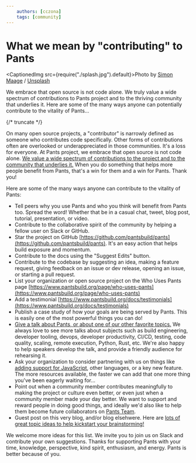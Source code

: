 ```yaml
---
    authors: [cczona]
    tags: [community]
---
```


# What we mean by "contributing" to Pants

<CaptionedImg src={require("./splash.jpg").default}>Photo by [Simon Maage](https://unsplash.com/@simonmaage?utm_source=ghost&utm_medium=referral&utm_campaign=api-credit) / [Unsplash](https://unsplash.com/?utm_source=ghost&utm_medium=referral&utm_campaign=api-credit)</CaptionedImg>

We embrace that open source is not code alone. We truly value a wide spectrum of contributions to Pants project and to the thriving community that underlies it. Here are some of the many ways anyone can potentially contribute to the vitality of Pants...

{/* truncate */}

On many open source projects, a "contributor" is narrowly defined as someone who contributes code specifically. Other forms of contributions often are overlooked or underappreciated in those communities. It's a loss for everyone. At Pants project, we embrace that open source is not code alone. [We value a wide spectrum of contributions to the project and to the community that underlies it.](https://www.pantsbuild.org/docs/the-pants-community#how-is-the-community-structured) When you do something that helps more people benefit from Pants, that's a win for them and a win for Pants. Thank you!

Here are some of the many ways anyone can contribute to the vitality of Pants:

- Tell peers why you use Pants and who you think will benefit from Pants too. Spread the word! Whether that be in a casual chat, tweet, blog post, tutorial, presentation, or video.
- Contribute to the collaborative spirit of the community by helping a fellow user on Slack or GitHub.
- Star the project on GitHub [https://github.com/pantsbuild/pants](https://github.com/pantsbuild/pants). It's an easy action that helps build exposure and momentum.
- Contribute to the docs using the "Suggest Edits" button.
- Contribute to the codebase by suggesting an idea, making a feature request, giving feedback on an issue or dev release, opening an issue, or starting a pull request.
- List your organization or open source project on the Who Uses Pants page [https://www.pantsbuild.org/page/who-uses-pants](https://www.pantsbuild.org/page/who-uses-pants)
- Add a testimonial [https://www.pantsbuild.org/docs/testimonials](https://www.pantsbuild.org/docs/testimonials)
- Publish a case study of how your goals are being served by Pants. This is easily one of the most powerful things you can do!
- [Give a talk about Pants, or about one of our other favorite topics.](../2023-03-02-write-or-speak-about-pants-communitys-favorite-topics/index.md) We always love to see more talks about subjects such as build engineering, developer tooling, devops, developer productivity, CI/CD, testing, code quality, scaling, remote execution, Python, Rust, etc. We're also happy to help speakers develop the talk, and provide a friendly audience for rehearsing it.
- Ask your organization to consider partnering with us on things like [adding support for JavaScript](https://www.pantsbuild.org/page/language-support), other languages, or a key new feature. The more resources available, the faster we can add that one more thing you've been eagerly waiting for...
- Point out when a community member contributes meaningfully to making the project or culture even better, or even just when a community member made your day better. We want to support and reward people in doing good things, and ideally we'd also like to help them become future collaborators on [Pants Team](https://www.pantsbuild.org/docs/team).
- Guest post on this very blog, and/or blog elsehwere. Here are [lots of great topic ideas to help kickstart your brainstorming!](../2023-03-02-write-or-speak-about-pants-communitys-favorite-topics/index.md)

We welcome more ideas for this list. We invite you to join us on Slack and contribute your own suggestions. Thanks for supporting Pants with your time, knowledge, perspective, kind spirit, enthusiasm, and energy. Pants is better because of you.
